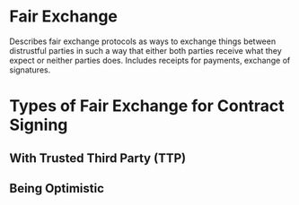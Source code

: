 

= Fair Exchange =

Describes fair exchange protocols as ways to exchange things between distrustful parties in such a way that either both parties receive what they expect or neither parties does. Includes receipts for payments, exchange of signatures.

= Types of Fair Exchange for Contract Signing =

== With Trusted Third Party (TTP) ==

== Being Optimistic ==